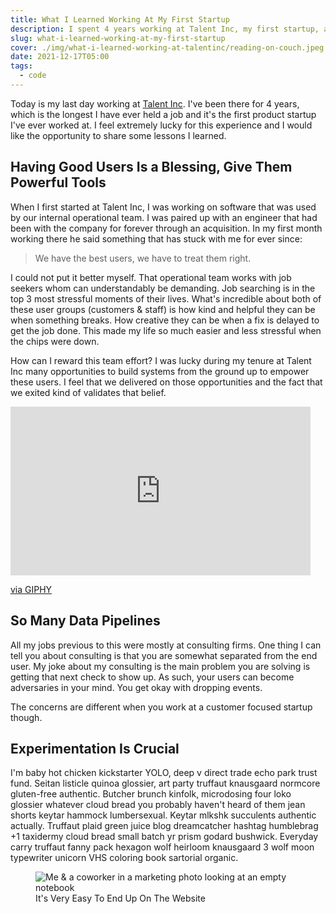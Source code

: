 ```yaml
---
title: What I Learned Working At My First Startup
description: I spent 4 years working at Talent Inc, my first startup, and I learned so much.
slug: what-i-learned-working-at-my-first-startup
cover: ./img/what-i-learned-working-at-talentinc/reading-on-couch.jpeg
date: 2021-12-17T05:00
tags:
  - code
---
```


Today is my last day working at [Talent Inc](https://talentinc.com/). I've been there for 4 years, which is the longest
I have ever held a job and it's the first product startup I've ever worked at. I feel extremely lucky for this
experience and I would like the opportunity to share some lessons I learned.

## Having Good Users Is a Blessing, Give Them Powerful Tools

When I first started at Talent Inc, I was working on software that was used by our internal operational team. I was
paired up with an engineer that had been with the company for forever through an acquisition. In my first month working
there he said something that has stuck with me for ever since:

> We have the best users, we have to treat them right.

I could not put it better myself. That operational team works with job seekers whom can understandably be demanding. Job
searching is in the top 3 most stressful moments of their lives. What's incredible about both of these user groups
(customers & staff) is how kind and helpful they can be when something breaks. How creative they can be when a fix is
delayed to get the job done. This made my life so much easier and less stressful when the chips were down.

How can I reward this team effort? I was lucky during my tenure at Talent Inc many opportunities to build systems from
the ground up to empower these users. I feel that we delivered on those opportunities and the fact that we exited kind
of validates that belief.

<iframe src="https://giphy.com/embed/ALQnCUBuggPxS" width="480" height="270" frameBorder="0" class="giphy-embed" allowFullScreen></iframe><p><a href="https://giphy.com/gifs/mvp-ALQnCUBuggPxS">via GIPHY</a></p>

## So Many Data Pipelines

All my jobs previous to this were mostly at consulting firms. One thing I can tell you about consulting is that you are
somewhat separated from the end user. My joke about my consulting is the main problem you are solving is getting that
next check to show up. As such, your users can become adversaries in your mind. You get okay with dropping events.

The concerns are different when you work at a customer focused startup though. 

## Experimentation Is Crucial

I'm baby hot chicken kickstarter YOLO, deep v direct trade echo park trust fund. Seitan listicle quinoa glossier, art
party truffaut knausgaard normcore gluten-free authentic. Butcher brunch kinfolk, microdosing four loko glossier
whatever cloud bread you probably haven't heard of them jean shorts keytar hammock lumbersexual. Keytar mlkshk
succulents authentic actually. Truffaut plaid green juice blog dreamcatcher hashtag humblebrag +1 taxidermy cloud bread
small batch yr prism godard bushwick. Everyday carry truffaut fanny pack hexagon wolf heirloom knausgaard 3 wolf moon
typewriter unicorn VHS coloring book sartorial organic.

<figure>
  <img src="./img/what-i-learned-working-at-talentinc/reading-on-couch.jpeg" alt="Me & a coworker in a marketing photo looking at an empty notebook" />
  <figcaption>It's Very Easy To End Up On The Website</figcaption>
</figure>
